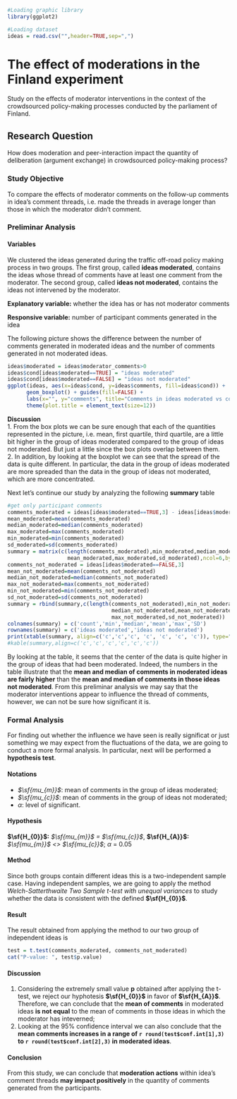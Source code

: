 ```r
#Loading graphic library
library(ggplot2)
```
```r
#Loading dataset
ideas = read.csv("",header=TRUE,sep=",")
```
The effect of moderations in the Finland experiment
===================================================

Study on the effects of moderator interventions in the context of the crowdsourced policy-making processes conducted by the parliament of Finland.

Research Question
-----------------
How does moderation and peer-interaction impact the quantity of deliberation (argument exchange) in crowdsourced policy-making process?

### Study Objective
To compare the effects of moderator comments on the follow-up comments in idea's comment threads, i.e. made the threads in average longer than those in which the moderator didn't comment.

### Preliminar Analysis

#### Variables
We clustered the ideas generated during the traffic off-road policy making process in two groups. The first group, called **ideas moderated**, contains the ideas whose thread of comments have at least one comment from the moderator. The second group, called **ideas not moderated**, contains the ideas not intervened by the moderator.

**Explanatory variable:** whether the idea has or has not moderator comments

**Responsive variable:** number of participant comments generated in the idea

The following picture shows the difference between the number of comments generated in moderated ideas and the number of comments generated in not moderated ideas.

```r
ideas$moderated = ideas$moderator_comments>0
ideas$cond[ideas$moderated==TRUE] = "ideas moderated"
ideas$cond[ideas$moderated==FALSE] = "ideas not moderated"
ggplot(ideas, aes(x=ideas$cond, y=ideas$comments, fill=ideas$cond)) + 
      geom_boxplot() + guides(fill=FALSE) + 
      labs(x="", y="comments", title="Comments in ideas moderated vs comments in ideas not moderated") +
      theme(plot.title = element_text(size=12))
```

**Discussion**  
1. From the box plots we can be sure enough that each of the quantities represented in the picture, i.e. mean, first quartile, third quartile, are a little bit higher in the group of ideas moderated compared to the group of ideas not moderated. But just a little since the box plots overlap between them.  
2. In addition, by looking at the boxplot we can see that the spread of the data is quite different. In particular, the data in the group of ideas moderated are more spreaded than the data in the group of ideas not moderated, which are more concentrated.

Next let's continue our study by analyzing the following **summary** table
```r
#get only participant comments
comments_moderated = ideas[ideas$moderated==TRUE,3] - ideas[ideas$moderated==TRUE,4]
mean_moderated=mean(comments_moderated)
median_moderated=median(comments_moderated)
max_moderated=max(comments_moderated)
min_moderated=min(comments_moderated)
sd_moderated=sd(comments_moderated)
summary = matrix(c(length(comments_moderated),min_moderated,median_moderated,
                   mean_moderated,max_moderated,sd_moderated),ncol=6,byrow=TRUE)
comments_not_moderated = ideas[ideas$moderated==FALSE,3]
mean_not_moderated=mean(comments_not_moderated)
median_not_moderated=median(comments_not_moderated)
max_not_moderated=max(comments_not_moderated)
min_not_moderated=min(comments_not_moderated)
sd_not_moderated=sd(comments_not_moderated)
summary = rbind(summary,c(length(comments_not_moderated),min_not_moderated,
                                 median_not_moderated,mean_not_moderated,
                                 max_not_moderated,sd_not_moderated))
colnames(summary) = c('count','min','median','mean','max','SD')
rownames(summary) = c('ideas moderated','ideas not moderated')
print(xtable(summary, align=c('c','c','c', 'c', 'c', 'c', 'c')), type="html", comment=F, include.rownames=F)
#kable(summary,align=c('c','c','c','c','c','c'))
```
By looking at the table, it seems that the center of the data is quite higher in the group of ideas that had been moderated. Indeed, the numbers in the table illustrate that the **mean and median of comments in moderated ideas are fairly higher** than the **mean and median of comments in those ideas not moderated**. From this preliminar analysis we may say that the moderator interventions appear to influence the thread of comments, however, we can not be sure how significant it is.

### Formal Analysis
For finding out whether the influence we have seen is really significat or just something we may expect from the fluctuations of the data, we are going to conduct a more formal analysis. In particular, next will be performed a **hypothesis test**.  

#### Notations
  * *$\sf{mu_{m}}$*: mean of comments in the group of ideas moderated;
  * *$\sf{mu_{c}}$*: mean of comments in the group of ideas not moderated;
  * *$\alpha$*: level of significant.

#### Hypothesis
**$\sf{H_{0}}$:** *$\sf{mu_{m}}$ = $\sf{mu_{c}}$*, **$\sf{H_{A}}$:** *$\sf{mu_{m}}$ <> $\sf{mu_{c}}$*; *$\alpha$* = 0.05

#### Method
Since both groups contain different ideas this is a two-independent sample case. Having independent samples, we are going to apply the method *Welch-Satterthwaite Two Sample t-test with unequal variances* to study whether the data is consistent with the defined **$\sf{H_{0}}$**.

#### Result
The result obtained from applying the method to our two group of independent ideas is
```r
test = t.test(comments_moderated, comments_not_moderated)
cat("P-value: ", test$p.value)
```

#### Discussion
1. Considering the extremely small value **p** obtained after applying the t-test, we reject our hyphotesis **$\sf{H_{0}}$** in favor of **$\sf{H_{A}}$**. Therefore, we can conclude that the **mean of comments** in moderated ideas **is not equal** to the mean of comments in those ideas in which the moderator has inteverned;
2. Looking at the 95% confidence interval we can also conclude that the **mean comments increases in a range of `r round(test$conf.int[1],3)` to `r round(test$conf.int[2],3)` in moderated ideas**.

#### Conclusion 
From this study, we can conclude that **moderation actions** within idea's comment threads **may impact positively** in the quantity of comments generated from the participants.
